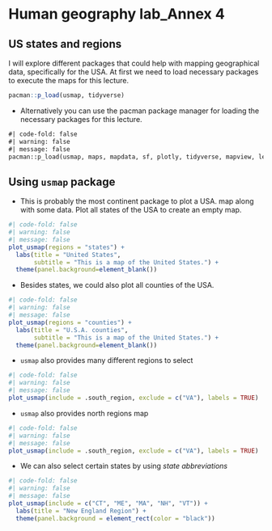 # Human geography lab_Annex 4

## US states and regions

I will explore different packages that could help with mapping geographical data, specifically for the USA. At first we need to load necessary packages to execute the maps for this lecture.

```r
pacman::p_load(usmap, tidyverse)
```

-   Alternatively you can use the pacman package manager for loading the necessary packages for this lecture.

```txt
#| code-fold: false
#| warning: false
#| message: false
pacman::p_load(usmap, maps, mapdata, sf, plotly, tidyverse, mapview, leaflet, tmap, tmaptools, tigris)
```

## Using `usmap` package

-   This is probably the most continent package to plot a USA. map along with some data. Plot all states of the USA to create an empty map.

```r
#| code-fold: false
#| warning: false
#| message: false
plot_usmap(regions = "states") + 
  labs(title = "United States",
       subtitle = "This is a map of the United States.") + 
  theme(panel.background=element_blank())
```

-   Besides states, we could also plot all counties of the USA.

```r
#| code-fold: false
#| warning: false
#| message: false
plot_usmap(regions = "counties") + 
  labs(title = "U.S.A. counties",
       subtitle = "This is a map of the United States.") + 
  theme(panel.background=element_blank())
```

-   `usmap` also provides many different regions to select

```r
#| code-fold: false
#| warning: false
#| message: false
plot_usmap(include = .south_region, exclude = c("VA"), labels = TRUE)
```

-   `usmap` also provides north regions map

```r
#| code-fold: false
#| warning: false
#| message: false
plot_usmap(include = .south_region, exclude = c("VA"), labels = TRUE)
```

-   We can also select certain states by using *state abbreviations*

```r
#| code-fold: false
#| warning: false
#| message: false
plot_usmap(include = c("CT", "ME", "MA", "NH", "VT")) +
  labs(title = "New England Region") +
  theme(panel.background = element_rect(color = "black"))
```

